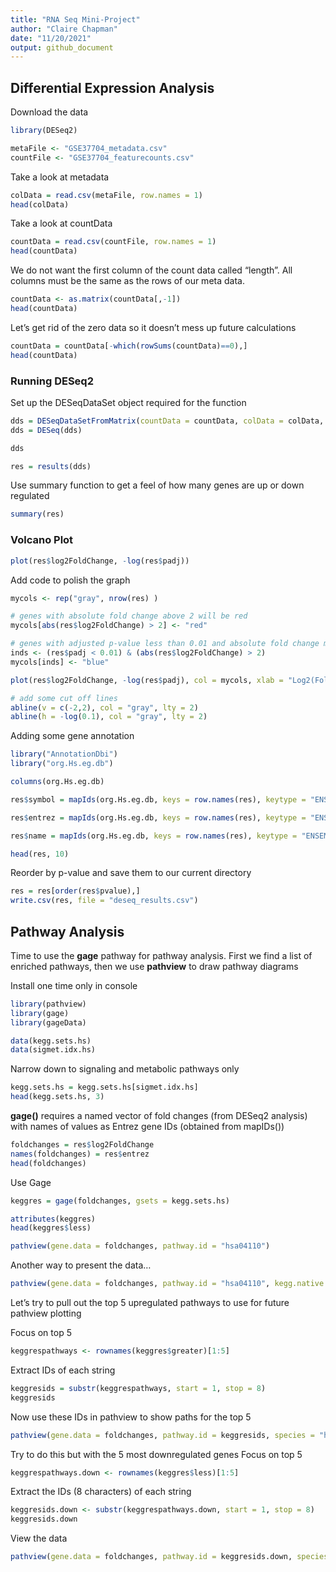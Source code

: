 ```yaml
---
title: "RNA Seq Mini-Project"
author: "Claire Chapman"
date: "11/20/2021"
output: github_document
---
```


## Differential Expression Analysis
Download the data
```r
library(DESeq2)
```

```r
metaFile <- "GSE37704_metadata.csv"
countFile <- "GSE37704_featurecounts.csv"
```

Take a look at metadata
```r
colData = read.csv(metaFile, row.names = 1)
head(colData)
```
Take a look at countData
```r
countData = read.csv(countFile, row.names = 1)
head(countData)
```
We do not want the first column of the count data called "length". All columns must be the same as the rows of our meta data.
```r
countData <- as.matrix(countData[,-1])
head(countData)
```
Let's get rid of the zero data so it doesn't mess up future calculations
```r
countData = countData[-which(rowSums(countData)==0),]
head(countData)
```
### Running DESeq2
Set up the DESeqDataSet object required for the function
```r
dds = DESeqDataSetFromMatrix(countData = countData, colData = colData, design =~condition)
dds = DESeq(dds)
```
```r
dds
```
```r
res = results(dds)
```

Use summary function to get a feel of how many genes are up or down regulated
```r
summary(res)
```
### Volcano Plot
```r
plot(res$log2FoldChange, -log(res$padj))
```
Add code to polish the graph
```r
mycols <- rep("gray", nrow(res) )

# genes with absolute fold change above 2 will be red
mycols[abs(res$log2FoldChange) > 2] <- "red"

# genes with adjusted p-value less than 0.01 and absolute fold change more than 2 will be blue
inds <- (res$padj < 0.01) & (abs(res$log2FoldChange) > 2)
mycols[inds] <- "blue"

plot(res$log2FoldChange, -log(res$padj), col = mycols, xlab = "Log2(FoldChange)", ylab = "-Log(P-value)" )

# add some cut off lines
abline(v = c(-2,2), col = "gray", lty = 2)
abline(h = -log(0.1), col = "gray", lty = 2)
```
Adding some gene annotation
```r
library("AnnotationDbi")
library("org.Hs.eg.db")
```
```r
columns(org.Hs.eg.db)
```
```r
res$symbol = mapIds(org.Hs.eg.db, keys = row.names(res), keytype = "ENSEMBL", column = "SYMBOL", multiVals = "first")

res$entrez = mapIds(org.Hs.eg.db, keys = row.names(res), keytype = "ENSEMBL", column = "ENTREZID", multiVals = "first")

res$name = mapIds(org.Hs.eg.db, keys = row.names(res), keytype = "ENSEMBL", column = "GENENAME", multiVals = "first")

head(res, 10)
```
Reorder by p-value and save them to our current directory
```r
res = res[order(res$pvalue),]
write.csv(res, file = "deseq_results.csv")
```

## Pathway Analysis
Time to use the **gage** pathway for pathway analysis. First we find a list of enriched pathways, then we use **pathview** to draw pathway diagrams

Install one time only in console
```r
library(pathview)
library(gage)
library(gageData)

data(kegg.sets.hs)
data(sigmet.idx.hs)
```

Narrow down to signaling and metabolic pathways only
```r
kegg.sets.hs = kegg.sets.hs[sigmet.idx.hs]
head(kegg.sets.hs, 3)
```
**gage()** requires a named vector of fold changes (from DESeq2 analysis) with names of values as Entrez gene IDs (obtained from mapIDs())
```r
foldchanges = res$log2FoldChange
names(foldchanges) = res$entrez
head(foldchanges)
```
Use Gage
```r
keggres = gage(foldchanges, gsets = kegg.sets.hs)
```
```r
attributes(keggres)
head(keggres$less)
```
```r
pathview(gene.data = foldchanges, pathway.id = "hsa04110")
```
Another way to present the data...
```r
pathview(gene.data = foldchanges, pathway.id = "hsa04110", kegg.native = FALSE)
```
Let's try to pull out the top 5 upregulated pathways to use for future pathview plotting

Focus on top 5
```r
keggrespathways <- rownames(keggres$greater)[1:5]
```
Extract IDs of each string
```r
keggresids = substr(keggrespathways, start = 1, stop = 8)
keggresids
```
Now use these IDs in pathview to show paths for the top 5
```r
pathview(gene.data = foldchanges, pathway.id = keggresids, species = "hsa")
```
Try to do this but with the 5 most downregulated genes
Focus on top 5
```r
keggrespathways.down <- rownames(keggres$less)[1:5]
```

Extract the IDs (8 characters) of each string
```r
keggresids.down <- substr(keggrespathways.down, start = 1, stop = 8)
keggresids.down
```
View the data
```r
pathview(gene.data = foldchanges, pathway.id = keggresids.down, species = "hsa", low = "blue", mid = "green", high = "yellow")
```


